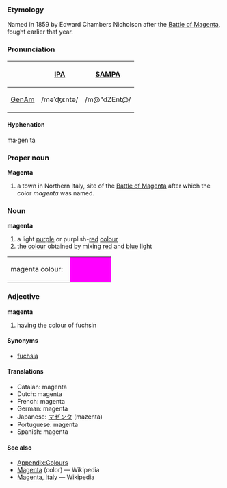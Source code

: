 ===Etymology===
Named in 1859 by Edward Chambers Nicholson after the [[w:Battle of Magenta|Battle of Magenta]], fought earlier that year.  

===Pronunciation===
{| border=1 cellpadding=5
! !! [[w:IPA|IPA]] !! [[w:SAMPA|SAMPA]]
|-
! [[GenAm]]
| /məˈʤɛntə/ || /m@"dZEnt@/
|}

====Hyphenation====
ma·gen·ta

===Proper noun===
'''Magenta'''
# a town in Northern Italy, site of the [[w:Battle of Magenta|Battle of Magenta]] after which the color ''magenta'' was named.

===Noun===
'''magenta'''

#a light [[purple]] or purplish-[[red]] [[color|colour]]
#the [[color|colour]] obtained by mixing [[red]] and [[blue]] light
<table><tr><td>magenta colour: &nbsp;</td>
<td bgcolor="#FF00FF" width="80">&nbsp; </td></tr></table>

===Adjective===
'''magenta'''

#having the colour of fuchsin

====Synonyms====
*[[fuchsia]]

====Translations====
*Catalan: magenta
*Dutch: magenta
*French: magenta
*German: magenta
*Japanese: [[マゼンタ]] (mazenta)
*Portuguese: magenta
*Spanish: magenta

====See also====
*[[Wiktionary_Appendix:Colours|Appendix:Colours]]
*[[w:Magenta|Magenta]] (color) — Wikipedia
*[[w:Magenta, Italy|Magenta, Italy]] — Wikipedia